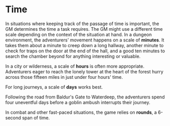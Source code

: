 # Time
In situations where keeping track of the passage of time is important, the GM determines the time a task requires. The GM might use a different time scale depending on the context of the situation at hand. In a dungeon environment, the adventurers' movement happens on a scale of **minutes**. It takes them about a minute to creep down a long hallway, another minute to check for traps on the door at the end of the hall, and a good ten minutes to search the chamber beyond for anything interesting or valuable.

In a city or wilderness, a scale of **hours** is often more appropriate. Adventurers eager to reach the lonely tower at the heart of the forest hurry across those fifteen miles in just under four hours' time.

For long journeys, a scale of **days** works best.

Following the road from Baldur's Gate to Waterdeep, the adventurers spend four uneventful days before a goblin ambush interrupts their journey.

In combat and other fast-paced situations, the game relies on **rounds**, a 6-second span of time.